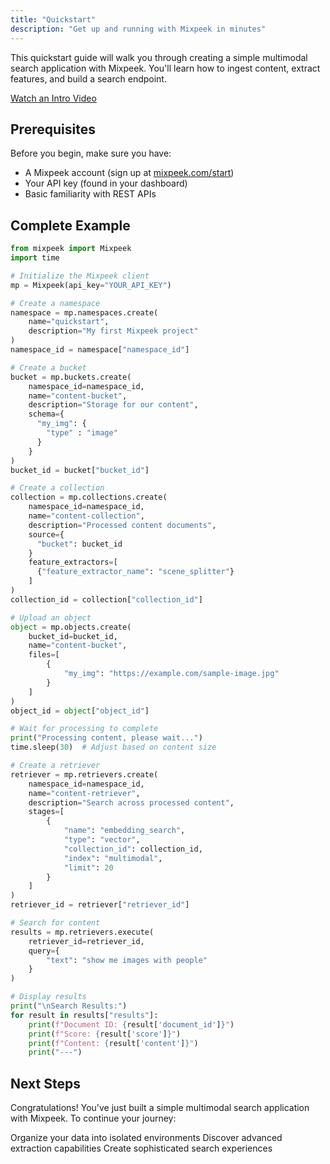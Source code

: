 ```yaml
---
title: "Quickstart"
description: "Get up and running with Mixpeek in minutes"
---
```


<Note>
  This quickstart guide will walk you through creating a simple multimodal search application with Mixpeek. You'll learn how to ingest content, extract features, and build a search endpoint.
</Note>

[Watch an Intro Video](/studio/quickstart)

## Prerequisites

Before you begin, make sure you have:

- A Mixpeek account (sign up at [mixpeek.com/start](https://mixpeek.com/start))
- Your API key (found in your dashboard)
- Basic familiarity with REST APIs

## Complete Example

```python
from mixpeek import Mixpeek
import time

# Initialize the Mixpeek client
mp = Mixpeek(api_key="YOUR_API_KEY")

# Create a namespace
namespace = mp.namespaces.create(
    name="quickstart",
    description="My first Mixpeek project"
)
namespace_id = namespace["namespace_id"]

# Create a bucket
bucket = mp.buckets.create(
    namespace_id=namespace_id,
    name="content-bucket",
    description="Storage for our content",
    schema={
      "my_img": {
        "type" : "image"
      }
    }
)
bucket_id = bucket["bucket_id"]

# Create a collection
collection = mp.collections.create(
    namespace_id=namespace_id,
    name="content-collection",
    description="Processed content documents",
    source={
      "bucket": bucket_id
    }
    feature_extractors=[
      {"feature_extractor_name": "scene_splitter"}
    ]
)
collection_id = collection["collection_id"]

# Upload an object
object = mp.objects.create(
    bucket_id=bucket_id,
    name="content-bucket",
    files=[
        {
            "my_img": "https://example.com/sample-image.jpg"
        }
    ]
)
object_id = object["object_id"]

# Wait for processing to complete
print("Processing content, please wait...")
time.sleep(30)  # Adjust based on content size

# Create a retriever
retriever = mp.retrievers.create(
    namespace_id=namespace_id,
    name="content-retriever",
    description="Search across processed content",
    stages=[
        {
            "name": "embedding_search",
            "type": "vector",
            "collection_id": collection_id,
            "index": "multimodal",
            "limit": 20
        }
    ]
)
retriever_id = retriever["retriever_id"]

# Search for content
results = mp.retrievers.execute(
    retriever_id=retriever_id,
    query={
        "text": "show me images with people"
    }
)

# Display results
print("\nSearch Results:")
for result in results["results"]:
    print(f"Document ID: {result['document_id']}")
    print(f"Score: {result['score']}")
    print(f"Content: {result['content']}")
    print("---")
```

## Next Steps

Congratulations! You've just built a simple multimodal search application with Mixpeek. To continue your journey:

<CardGroup cols={3}>
  <Card title="Learn about Namespaces" icon="folder-tree" href="/management/namespaces">
    Organize your data into isolated environments
  </Card>
  
  <Card title="Explore Feature Extractors" icon="microchip" href="/management/features">
    Discover advanced extraction capabilities
  </Card>

  <Card title="Build Powerful Retrievers" icon="magnifying-glass" href="/retrieval/overview">
    Create sophisticated search experiences
  </Card>
</CardGroup> 
